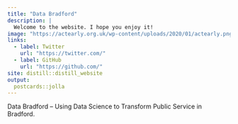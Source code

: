 ```yaml
---
title: "Data Bradford"
description: |
  Welcome to the website. I hope you enjoy it!
image: "https://actearly.org.uk/wp-content/uploads/2020/01/actearly.png"
links:
  - label: Twitter
    url: "https://twitter.com/"
  - label: GitHub
    url: "https://github.com/"
site: distill::distill_website
output:
  postcards::jolla
---
```


Data Bradford – Using Data Science to Transform Public Service in Bradford.

